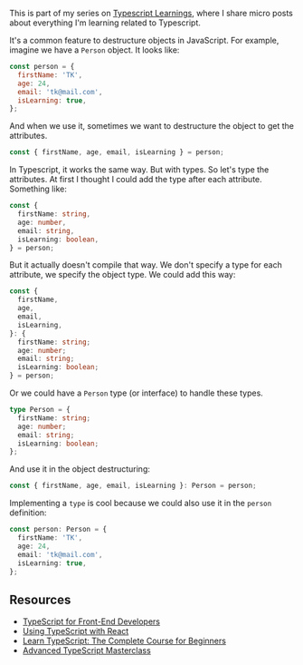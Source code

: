 <SmoothRender>

This is part of my series on [Typescript Learnings](/series/typescript-learnings), where I share micro posts about everything I'm learning related to Typescript.

It's a common feature to destructure objects in JavaScript. For example, imagine we have a `Person` object. It looks like:

```javascript
const person = {
  firstName: 'TK',
  age: 24,
  email: 'tk@mail.com',
  isLearning: true,
};
```

And when we use it, sometimes we want to destructure the object to get the attributes.

```javascript
const { firstName, age, email, isLearning } = person;
```

In Typescript, it works the same way. But with types. So let's type the attributes. At first I thought I could add the type after each attribute. Something like:

```typescript
const {
  firstName: string,
  age: number,
  email: string,
  isLearning: boolean,
} = person;
```

But it actually doesn't compile that way. We don't specify a type for each attribute, we specify the object type. We could add this way:

```typescript
const {
  firstName,
  age,
  email,
  isLearning,
}: {
  firstName: string;
  age: number;
  email: string;
  isLearning: boolean;
} = person;
```

Or we could have a `Person` type (or interface) to handle these types.

```typescript
type Person = {
  firstName: string;
  age: number;
  email: string;
  isLearning: boolean;
};
```

And use it in the object destructuring:

```typescript
const { firstName, age, email, isLearning }: Person = person;
```

Implementing a `type` is cool because we could also use it in the `person` definition:

```typescript
const person: Person = {
  firstName: 'TK',
  age: 24,
  email: 'tk@mail.com',
  isLearning: true,
};
```

## Resources

- [TypeScript for Front-End Developers](https://www.educative.io/path/typescript-for-front-end-developers?aff=x8bV)
- [Using TypeScript with React](https://www.educative.io/courses/using-typescript-with-react?aff=x8bV)
- [Learn TypeScript: The Complete Course for Beginners](https://www.educative.io/courses/learn-typescript-complete-course?aff=x8bV)
- [Advanced TypeScript Masterclass](https://www.educative.io/courses/advanced-typescript-masterclass?aff=x8bV)

</SmoothRender>
